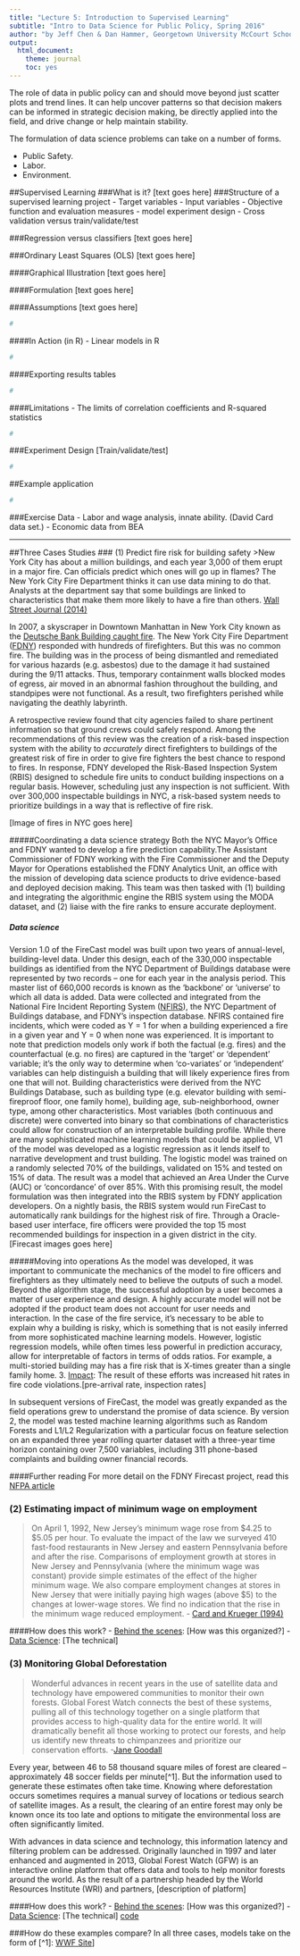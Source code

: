 ```yaml
---
title: "Lecture 5: Introduction to Supervised Learning"
subtitle: "Intro to Data Science for Public Policy, Spring 2016"
author: "by Jeff Chen & Dan Hammer, Georgetown University McCourt School of Public Policy"
output: 
  html_document: 
    theme: journal
    toc: yes
---
```



The role of data in public policy can and should move beyond just scatter plots and trend lines. It can help uncover patterns so that decision makers can be informed in strategic decision making, be directly applied into the field, and drive change or help maintain stability. 


The formulation of data science problems can take on a number of forms. 

- Public Safety.
- Labor. 
- Environment.


##Supervised Learning
###What is it?
[text goes here]
###Structure of a supervised learning project
- Target variables
- Input variables
- Objective function and evaluation measures
- model experiment design
- Cross validation versus train/validate/test

###Regression versus classifiers
[text goes here]

###Ordinary Least Squares (OLS)
[text goes here]

####Graphical Illustration
[text goes here]

####Formulation
[text goes here]

####Assumptions
[text goes here]

```r
#
```

####In Action (in R)
- Linear models in R
```r
#
```

####Exporting results tables
```r
#
```

####Limitations
- The limits of correlation coefficients and R-squared statistics
```r
#
```

###Experiment Design
[Train/validate/test]
```r
#
```

##Example application
```r
#
```
###Exercise Data
- Labor and wage analysis, innate ability. (David Card data set.)
- Economic data from BEA

<hr>
##Three Cases Studies
### (1) Predict fire risk for building safety
>New York City has about a million buildings, and each year 3,000 of them erupt in a major fire. Can officials predict which ones will go up in flames? The New York City Fire Department thinks it can use data mining to do that. Analysts at the department say that some buildings are linked to characteristics that make them more likely to have a fire than others.
\t - [Wall Street Journal (2014)](http://blogs.wsj.com/digits/2014/01/24/how-new-yorks-fire-department-uses-data-mining/)

In 2007, a skyscraper in Downtown Manhattan in New York City known as the [Deutsche Bank Building caught fire](http://cityroom.blogs.nytimes.com/2007/08/18/2-firefighters-are-dead-in-deutsche-bank-fire/?_r=0).  The New York City Fire Department ([FDNY](www.nyc.gov/fdny)) responded with hundreds of firefighters. But this was no common fire. The building was in the process of being dismantled and remediated for various hazards (e.g. asbestos) due to the damage it had sustained during the 9/11 attacks. Thus, temporary containment walls blocked modes of egress, air moved in an abnormal fashion throughout the building, and standpipes were not functional. As a result, two firefighters perished while navigating the deathly labyrinth. 

A retrospective review found that city agencies failed to share pertinent information so that ground crews could safely respond. Among the recommendations of this review was the creation of a risk-based inspection system with the ability to *accurately* direct firefighters to buildings of the greatest risk of fire in order to give fire fighters the best chance to respond to fires. In response, FDNY developed the Risk-Based Inspection System (RBIS) designed to schedule fire units to conduct building inspections on a regular basis. However, scheduling just any inspection is not sufficient. With over 300,000 inspectable buildings in NYC, a risk-based system needs to prioritize buildings in a way that is reflective of fire risk. 

[Image of fires in NYC goes here]

#####Coordinating a data science strategy
Both the NYC Mayor's Office and FDNY wanted to develop a fire prediction capability.The Assistant Commissioner of FDNY working with the Fire Commissioner and the Deputy Mayor for Operations established the FDNY Analytics Unit, an office with the mission of developing data science products to drive evidence-based and deployed decision making. This team was then tasked with (1) building and integrating the algorithmic engine the RBIS system using the MODA dataset, and (2) liaise with the fire ranks to ensure accurate deployment.

##### Data science
Version 1.0 of the FireCast model was built upon two years of annual-level, building-level data. Under this design, each of the 330,000 inspectable buildings as identified from the NYC Department of Buildings database were represented by two records -- one for each year in the analysis period. This master list of 660,000 records is known as the 'backbone' or 'universe' to which all data is added. Data were collected and integrated from the National Fire Incident Reporting System ([NFIRS](https://www.nfirs.fema.gov/)), the NYC Department of Buildings database, and FDNY's inspection database. NFIRS contained fire incidents, which were coded as Y = 1 for when a building experienced a fire in a given year and Y = 0 when none was experienced. It is important to note that prediction models only work if both the factual (e.g. fires) and the counterfactual (e.g. no fires) are captured  in the 'target' or 'dependent' variable; it's the only way to determine when 'co-variates' or 'independent' variables can help distinguish a building that will likely experience fires from one that will not. Building characteristics were derived from the NYC Buildings Database, such as building type (e.g. elevator building with semi-fireproof floor, one family home), building age, sub-neighborhood, owner type, among other characteristics. Most variables (both continuous and discrete) were converted into binary so that combinations of characteristics could allow for construction of an interpretable building profile. While there are many sophisticated machine learning models that could be applied, V1 of the model was developed as a logistic regression as it lends itself to narrative development and trust building. The logistic model was trained on a randomly selected 70% of the buildings, validated on 15% and tested on 15% of data. The result was a model that achieved an Area Under the Curve (AUC) or 'concordance' of over 85%. With this promising result, the model formulation was then integrated into the RBIS system by FDNY application developers. On a nightly basis, the RBIS system would run FireCast to automatically rank buildings for the highest risk of fire. Through a Oracle-based user interface, fire officers were provided the top 15 most recommended buildings for inspection in a given district in the city.
[Firecast images goes here]

#####Moving into operations
As the model was developed, it was important to communicate the mechanics of the model to fire officers and firefighters as they ultimately need to believe the outputs of such a model. Beyond the algorithm stage, the successful adoption by a user becomes a matter of user experience and design. A highly accurate model will not be adopted if the product team does not account for user needs and interaction. In the case of the fire service, it's necessary to be able to explain why a building is risky, which is something that is not easily inferred from more sophisticated machine learning models. However, logistic regression models, while often times less powerful in prediction accuracy, allow for interpretable of factors in terms of odds ratios. For example, a multi-storied building may has a fire risk that is X-times greater than a single family home. 
3. <u>Impact</u>: The result of these efforts was increased hit rates in fire code violations.[pre-arrival rate, inspection rates]

In subsequent versions of FireCast, the model was greatly expanded as the field operations grew to understand the promise of data science. By version 2, the model was tested machine learning algorithms such as Random Forests and L1/L2 Regularization with a particular focus on feature selection on an expanded three year rolling quarter dataset with a three-year time horizon containing over 7,500 variables, including 311 phone-based complaints and building owner financial records. 

####Further reading
For more detail on the FDNY Firecast project, read this [NFPA article](http://www.nfpa.org/news-and-research/publications/nfpa-journal/2014/november-december-2014/features/in-pursuit-of-smart)

### (2) Estimating impact of minimum wage on employment
>On April 1, 1992, New Jersey's minimum wage rose from $4.25 to $5.05 per hour. To evaluate the impact of the law we surveyed 410 fast-food restaurants in New Jersey and eastern Pennsylvania before and after the rise. Comparisons of employment growth at stores in New Jersey and Pennsylvania (where the minimum wage was constant) provide simple estimates of the effect of the higher minimum wage. We also compare employment changes at stores in New Jersey that were initially paying high wages (above $5) to the changes at lower-wage stores. We find no indication that the rise in the minimum wage reduced employment. - [Card and Krueger (1994)](http://davidcard.berkeley.edu/papers/njmin-aer.pdf)

####How does this work?
- <u>Behind the scenes</u>:  [How was this organized?]
- <u>Data Science</u>:  [The technical]

### (3) Monitoring Global Deforestation
>Wonderful advances in recent years in the use of satellite data and technology have empowered communities to monitor their own forests. Global Forest Watch connects the best of these systems, pulling all of this technology together on a single platform that provides access to high-quality data for the entire world. It will dramatically benefit all those working to protect our forests, and help us identify new threats to chimpanzees and prioritize our conservation efforts. -[Jane Goodall](http://www.janegoodall.at/global-forest-watch/)

Every year, between 46 to 58 thousand square miles of forest are cleared -- approximately 48 soccer fields per minute[^1]. But the information used to generate these estimates often take time. Knowing where deforestation occurs sometimes requires a manual survey of locations or tedious search of satellite images. As a result, the clearing of an entire forest may only be known once its too late and options to mitigate the environmental loss are often significantly limited. 

With advances in data science and technology, this information latency and filtering problem can be addressed. Originally launched in 1997 and later enhanced and augmented in 2013, Global Forest Watch (GFW) is an interactive online platform that offers data and tools to help monitor forests around the world. As the result of a partnership headed by the World Resources Institute (WRI) and partners, [description of platform]

####How does this work?
- <u>Behind the scenes</u>:  [How was this organized?]
- <u>Data Science</u>:  [The technical]
[code](https://github.com/wri/forma-clj/blob/master/src/clj/forma/classify/logistic.clj)

###How do these examples compare?
In all three cases, models take on the form of 
 [^1]: [WWF Site ](http://www.worldwildlife.org/threats/deforestation)] 